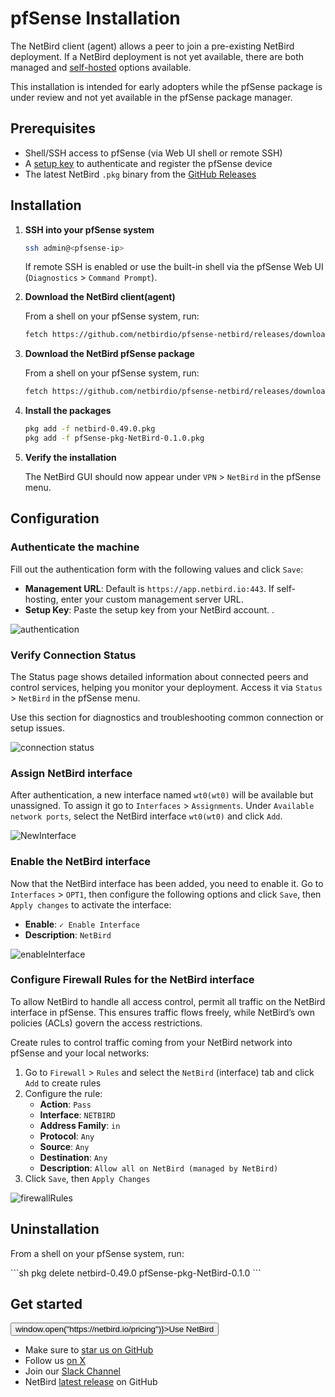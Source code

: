 # pfSense Installation

The NetBird client (agent) allows a peer to join a pre-existing NetBird deployment. If a NetBird deployment is not yet available,
there are both managed and [self-hosted](https://docs.netbird.io/selfhosted/selfhosted-quickstart) options available.

<Note>
This installation is intended for early adopters while the pfSense package is under review and not yet available in the pfSense package manager.
</Note>


## Prerequisites
- Shell/SSH access to pfSense (via Web UI shell or remote SSH)
- A [setup key](/how-to/register-machines-using-setup-keys#types-of-setup-keys) to authenticate and register the pfSense device
- The latest NetBird `.pkg` binary from the [GitHub Releases](https://github.com/netbirdio/pfsense-netbird/releases)

## Installation

1. **SSH into your pfSense system**
   ```sh
   ssh admin@<pfsense-ip>
   ```
   If remote SSH is enabled or use the built-in shell via the pfSense Web UI (`Diagnostics` > `Command Prompt`).

3. **Download the NetBird client(agent)**

   From a shell on your pfSense system, run:
   ```sh
   fetch https://github.com/netbirdio/pfsense-netbird/releases/download/v0.1.0/netbird-0.49.0.pkg
   ```
3. **Download the NetBird pfSense package**

   From a shell on your pfSense system, run:
   ```sh
   fetch https://github.com/netbirdio/pfsense-netbird/releases/download/v0.1.0/pfSense-pkg-NetBird-0.1.0.pkg
   ```

4. **Install the packages**

   ```sh
   pkg add -f netbird-0.49.0.pkg
   pkg add -f pfSense-pkg-NetBird-0.1.0.pkg
   ```

5. **Verify the installation**

   The NetBird GUI should now appear under `VPN` > `NetBird` in the pfSense menu.

## Configuration

### Authenticate the machine

Fill out the authentication form with the following values and click `Save`:

- **Management URL**: Default is `https://app.netbird.io:443`. If self-hosting, enter your custom management server URL.
- **Setup Key**: Paste the setup key from your NetBird account. .

<p>
    <img src="/docs-static/img/how-to-guides/pfSense/authentication.png" alt="authentication" className="imagewrapper-big"/>
</p>

### Verify Connection Status

The Status page shows detailed information about connected peers and control services, helping you monitor your deployment.
Access it via `Status` > `NetBird` in the pfSense menu.

Use this section for diagnostics and troubleshooting common connection or setup issues.

<p>
    <img src="/docs-static/img/how-to-guides/pfSense/status.png" alt="connection status" className="imagewrapper-big"/>
</p>

### Assign NetBird interface
After authentication, a new interface named `wt0(wt0)` will be available but unassigned. To assign it go to
`Interfaces` > `Assignments`. Under `Available network ports`, select the NetBird interface `wt0(wt0)` and click `Add`.

<p>
    <img src="/docs-static/img/how-to-guides/pfSense/new_interface.png" alt="NewInterface" className="imagewrapper-big"/>
</p>

### Enable the NetBird interface

Now that the NetBird interface has been added, you need to enable it. Go to `Interfaces` > `OPT1`, then configure
the following options and click `Save`, then `Apply changes` to activate the interface:

- **Enable**: `✓ Enable Interface`
- **Description**: `NetBird`

<p> <img src="/docs-static/img/how-to-guides/pfSense/enable_interface.png" alt="enableInterface" className="imagewrapper-big"/> </p>

### Configure Firewall Rules for the NetBird interface

To allow NetBird to handle all access control, permit all traffic on the NetBird interface in pfSense. This ensures traffic
flows freely, while NetBird’s own policies (ACLs) govern the access restrictions.

Create rules to control traffic coming from your NetBird network into pfSense and your local networks:

1. Go to `Firewall` > `Rules` and select the `NetBird` (interface) tab and click `Add` to create rules
2. Configure the rule:
    - **Action**: `Pass`
    - **Interface**: `NETBIRD`
    - **Address Family**: `in`
    - **Protocol**: `Any`
    - **Source**: `Any`
    - **Destination**: `Any`
    - **Description**: `Allow all on NetBird (managed by NetBird)`
3. Click `Save`, then `Apply Changes`

<p><img src="/docs-static/img/how-to-guides/pfSense/firewall_rules.png" alt="firewallRules" className="imagewrapper-big"/></p>

## Uninstallation

From a shell on your pfSense system, run:
<p>
```sh
pkg delete netbird-0.49.0 pfSense-pkg-NetBird-0.1.0
```
</p>




## Get started
<p float="center" >
    <Button name="button" className="button-5" onClick={() => window.open("https://netbird.io/pricing")}>Use NetBird</Button>
</p>

- Make sure to [star us on GitHub](https://github.com/netbirdio/netbird)
- Follow us [on X](https://x.com/netbird)
- Join our [Slack Channel](/slack-url)
- NetBird [latest release](https://github.com/netbirdio/netbird/releases) on GitHub
